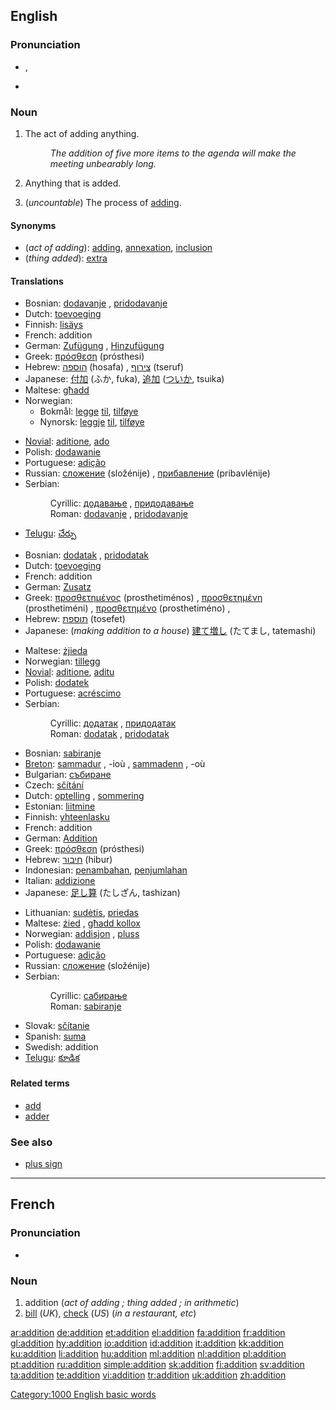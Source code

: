 {{wikipedia}}
==English==

===Pronunciation===
* {{IPA|/əˈdɪʃn̩/|/əˈdɪʃən/}}, {{SAMPA|1=/@"dISn=/|2=/@"dIS@n/}}
* {{audio|en-us-addition.ogg|Audio (US)}}

===Noun===
{{en-noun|s|-}}

# {{uncountable}} The act of adding anything.
#: ''The addition of five more items to the agenda will make the meeting unbearably long.''
# Anything that is added.
# {{arithmetic}} (''uncountable'') The process of [[add]]ing.

====Synonyms====
* (''act of adding''): [[add]]ing, [[annexation]], [[inclusion]]
* (''thing added''): [[extra]]

====Translations====
{{trans-top|act of adding}}
* Bosnian: [[dodavanje]] {{n}}, [[pridodavanje]] {{n}}
* Dutch: [[toevoeging]] {{f}}
* Finnish: [[lisäys]]
* French: addition {{f}}
* German: [[Zufügung]] {{f}}, [[Hinzufügung]] {{f}}
* Greek: [[πρόσθεση]] (prósthesi) {{f}}
* Hebrew: [[הוספה]] (hosafa) {{f}}, [[צירוף]] (tseruf) {{m}}
* Japanese: [[付加]] (ふか, fuka), [[追加]] ([[ついか]], tsuika)
* Maltese: [[għadd]] {{m}}
* Norwegian:
** Bokmål: [[legge]] [[til]], [[tilføye]]
** Nynorsk: [[leggje]] [[til]], [[tilføye]]
{{trans-mid}}
* [[Novial]]: [[aditione]], [[ado]]
* Polish: [[dodawanie]] {{n}}
* Portuguese: [[adição]] {{f}}
* Russian: [[сложение]] (složénije) {{n}}, [[прибавление]] (pribavlénije) {{n}}
* Serbian:
*: Cyrillic: [[додавање]] {{n}}, [[придодавање]] {{n}}
*: Roman: [[dodavanje]] {{n}}, [[pridodavanje]] {{n}}
* [[Telugu]]: [[చేర్పు]]
{{trans-bottom}}

{{trans-top|thing added}}
* Bosnian: [[dodatak]] {{m}}, [[pridodatak]] {{m}}
* Dutch: [[toevoeging]] {{f}}
* French: addition {{f}}
* German: [[Zusatz]] {{m}}
* Greek: [[προσθετημένος]] (prosthetiménos) {{m}}, [[προσθετημένη]] (prosthetiméni) {{f}}, [[προσθετημένο]] (prosthetiméno) {{n}},
* Hebrew: [[תוספת]] (tosefet) {{f}}
* Japanese: (''making addition to a house'') [[建て増し]] (たてまし, tatemashi)
{{trans-mid}}
* Maltese: [[żjieda]] {{f}}
* Norwegian: [[tillegg]] {{n}}
* [[Novial]]: [[aditione]], [[aditu]]
* Polish: [[dodatek]] {{m}}
* Portuguese: [[acréscimo]] {{m}}
* Serbian:
*: Cyrillic: [[додатак]] {{m}}, [[придодатак]] {{m}}
*: Roman: [[dodatak]] {{m}}, [[pridodatak]] {{m}}
{{trans-bottom}}

{{trans-top|arithmetic: process of adding}}
* Bosnian: [[sabiranje]] {{n}}
* [[Breton]]: [[sammadur]] {{m}}, -ioù {{p}}, [[sammadenn]] {{f}}, -où {{p}}
* Bulgarian: [[събиране]] {{n}}
* Czech: [[sčítání]]  {{n}}
* Dutch: [[optelling]] {{f}}, [[sommering]] {{f}}
* Estonian: [[liitmine]]
* Finnish: [[yhteenlasku]]
* French: addition {{f}}
* German: [[Addition]] {{f}}
* Greek: [[πρόσθεση]] (prósthesi) {{f}}
* Hebrew: [[חיבור]] (hibur) {{m}}
* Indonesian: [[tambah|penambahan]], [[jumlah|penjumlahan]]
* Italian: [[addizione]] {{f}}
* Japanese: [[足し算]] (たしざん, tashizan)
{{trans-mid}}
* Lithuanian: [[sudėtis]], [[priedas]]
* Maltese: [[żied]] {{m}}, [[għadd kollox]] {{m}}
* Norwegian: [[addisjon]] {{m}}, [[pluss]] {{n}}
* Polish: [[dodawanie]] {{n}}
* Portuguese: [[adição]] {{f}}
* Russian: [[сложение]] (složénije) {{n}}
* Serbian:
*: Cyrillic: [[сабирање]] {{n}}
*: Roman: [[sabiranje]] {{n}}
* Slovak: [[sčítanie]]  {{n}}
* Spanish: [[suma]] {{f}}
* Swedish: addition {{c}}
* [[Telugu]]: [[కూడిక]]
{{trans-bottom}}

====Related terms====
* [[add]]
* [[adder]]<!--in computing-->

===See also===
* [[plus sign]]

[[Category:1000 English basic words]]

----

==French==

===Pronunciation===
* {{audio|Fr-addition.ogg|audio}}

===Noun===
{{fr-noun|f}}

# addition (''act of adding<!--DefA-->; thing added<!--DefB-->; in arithmetic<!--DefC-->'')
# [[bill]] (''UK''), [[check]] (''US'') (''in a restaurant, etc'')

[[ar:addition]]
[[de:addition]]
[[et:addition]]
[[el:addition]]
[[fa:addition]]
[[fr:addition]]
[[gl:addition]]
[[hy:addition]]
[[io:addition]]
[[id:addition]]
[[it:addition]]
[[kk:addition]]
[[ku:addition]]
[[li:addition]]
[[hu:addition]]
[[ml:addition]]
[[nl:addition]]
[[pl:addition]]
[[pt:addition]]
[[ru:addition]]
[[simple:addition]]
[[sk:addition]]
[[fi:addition]]
[[sv:addition]]
[[ta:addition]]
[[te:addition]]
[[vi:addition]]
[[tr:addition]]
[[uk:addition]]
[[zh:addition]]